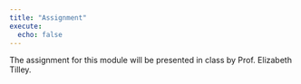 ```yaml
---
title: "Assignment"
execute: 
  echo: false
---
```


The assignment for this module will be presented in class by Prof. Elizabeth Tilley.
